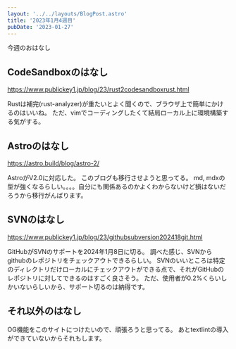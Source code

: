```yaml
---
layout: '../../layouts/BlogPost.astro'
title: '2023年1月4週目'
pubDate: '2023-01-27'
---
```


今週のおはなし

## CodeSandboxのはなし
https://www.publickey1.jp/blog/23/rust2codesandboxrust.html

Rustは補完(rust-analyzer)が重たいとよく聞くので、ブラウザ上で簡単にかけるのはいいね。
ただ、vimでコーディングしたくて結局ローカル上に環境構築する気がする。

## Astroのはなし
https://astro.build/blog/astro-2/

AstroがV2.0に対応した。
このブログも移行させようと思ってる。
md, mdxの型が強くなるらしい。。。。自分にも関係あるのかよくわからないけど損はないだろうから移行がんばります。

## SVNのはなし
https://www.publickey1.jp/blog/23/githubsubversion202418git.html

GitHubがSVNのサポートを2024年1月8日に切る。
調べた感じ、SVNからgithubのレポジトリをチェックアウトできるらしい。
SVNのいいところは特定のディレクトリだけローカルにチェックアウトができる点で、それがGitHubのレポジトリに対してできるのはすごく良さそう。
ただ、使用者が0.2%くらいしかいないらしいから、サポート切るのは納得です。

## それ以外のはなし

OG機能をこのサイトにつけたいので、頑張ろうと思ってる。
あとtextlintの導入ができていないからそれもします。
